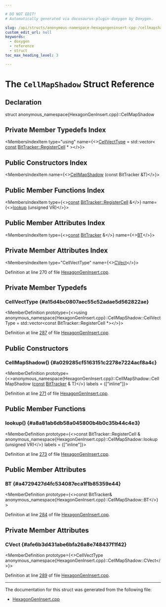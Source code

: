 ```yaml
---

# DO NOT EDIT!
# Automatically generated via docusaurus-plugin-doxygen by Doxygen.

slug: /api/structs/anonymous-namespace-hexagongeninsert-cpp-/cellmapshadow
custom_edit_url: null
keywords:
  - doxygen
  - reference
  - struct
toc_max_heading_level: 3

---
```





# The `CellMapShadow` Struct Reference

<DoxygenPage pluginConfig={pluginConfig}>



## Declaration

<CodeBlock>struct anonymous_namespace{HexagonGenInsert.cpp}::CellMapShadow</CodeBlock>

## Private Member Typedefs Index

<MembersIndex>

<MembersIndexItem
  type="using"
  name={<><a href="#a15d4bc0807aec55c52adae5d562822ae">CellVectType</a> = std::vector&lt; <a href="/docs/api/files/lib/lib/target/lib/target/aarch64/aarch64promoteconstant-cpp/#a90f8350fecae261c25be85d38b451bff">const</a> <a href="/docs/api/structs/llvm/bittracker/registercell">BitTracker::RegisterCell</a> &#42; &gt;</>}>
</MembersIndexItem>

</MembersIndex>

## Public Constructors Index

<MembersIndex>

<MembersIndexItem
  name={<><a href="#a029285cf5163151c2278e7224acf8a4c">CellMapShadow</a> (const BitTracker &amp;T)</>}>
</MembersIndexItem>

</MembersIndex>

## Public Member Functions Index

<MembersIndex>

<MembersIndexItem
  type={<><a href="/docs/api/files/lib/lib/target/lib/target/aarch64/aarch64promoteconstant-cpp/#a90f8350fecae261c25be85d38b451bff">const</a> <a href="/docs/api/structs/llvm/bittracker/registercell">BitTracker::RegisterCell</a> &amp;</>}
  name={<><a href="#a8a81ab6db58a045800b4b0c35b44c4e3">lookup</a> (unsigned VR)</>}>
</MembersIndexItem>

</MembersIndex>

## Public Member Attributes Index

<MembersIndex>

<MembersIndexItem
  type={<><a href="/docs/api/files/lib/lib/target/lib/target/aarch64/aarch64promoteconstant-cpp/#a90f8350fecae261c25be85d38b451bff">const</a> <a href="/docs/api/structs/llvm/bittracker">BitTracker</a> &amp;</>}
  name={<><a href="#a4729427d4fc534087eca1f1b85359e44">BT</a></>}>
</MembersIndexItem>

</MembersIndex>

## Private Member Attributes Index

<MembersIndex>

<MembersIndexItem
  type="CellVectType"
  name={<><a href="#afe6b3d431abe6bfa26a8e748437f1f42">CVect</a></>}>
</MembersIndexItem>

</MembersIndex>


Definition at line 270 of file <a href="/docs/api/files/lib/lib/target/lib/target/hexagon/hexagongeninsert-cpp">HexagonGenInsert.cpp</a>.

<SectionDefinition>

## Private Member Typedefs

### CellVectType {#a15d4bc0807aec55c52adae5d562822ae}

<MemberDefinition
  prototype={<>using anonymous&#95;namespace&#123;HexagonGenInsert.cpp&#125;::CellMapShadow::CellVectType =  std::vector&lt;const BitTracker::RegisterCell &#42;&gt;</>}>

Definition at line <a href="/docs/api/files/lib/lib/target/lib/target/hexagon/hexagongeninsert-cpp/#l00287">287</a> of file <a href="/docs/api/files/lib/lib/target/lib/target/hexagon/hexagongeninsert-cpp">HexagonGenInsert.cpp</a>.
</MemberDefinition>

</SectionDefinition>

<SectionDefinition>

## Public Constructors

### CellMapShadow() {#a029285cf5163151c2278e7224acf8a4c}

<MemberDefinition
  prototype={<>anonymous&#95;namespace&#123;HexagonGenInsert.cpp&#125;::CellMapShadow::CellMapShadow (<a href="/docs/api/files/lib/lib/target/lib/target/aarch64/aarch64promoteconstant-cpp/#a90f8350fecae261c25be85d38b451bff">const</a> <a href="/docs/api/structs/llvm/bittracker">BitTracker</a> &amp; T)</>}
  labels = {["inline"]}>

Definition at line <a href="/docs/api/files/lib/lib/target/lib/target/hexagon/hexagongeninsert-cpp/#l00271">271</a> of file <a href="/docs/api/files/lib/lib/target/lib/target/hexagon/hexagongeninsert-cpp">HexagonGenInsert.cpp</a>.
</MemberDefinition>

</SectionDefinition>

<SectionDefinition>

## Public Member Functions

### lookup() {#a8a81ab6db58a045800b4b0c35b44c4e3}

<MemberDefinition
  prototype={<>const BitTracker::RegisterCell &amp; anonymous&#95;namespace&#123;HexagonGenInsert.cpp&#125;::CellMapShadow::lookup (unsigned VR)</>}
  labels = {["inline"]}>

Definition at line <a href="/docs/api/files/lib/lib/target/lib/target/hexagon/hexagongeninsert-cpp/#l00273">273</a> of file <a href="/docs/api/files/lib/lib/target/lib/target/hexagon/hexagongeninsert-cpp">HexagonGenInsert.cpp</a>.
</MemberDefinition>

</SectionDefinition>

<SectionDefinition>

## Public Member Attributes

### BT {#a4729427d4fc534087eca1f1b85359e44}

<MemberDefinition
  prototype={<>const BitTracker&amp; anonymous&#95;namespace&#123;HexagonGenInsert.cpp&#125;::CellMapShadow::BT</>}>

Definition at line <a href="/docs/api/files/lib/lib/target/lib/target/hexagon/hexagongeninsert-cpp/#l00284">284</a> of file <a href="/docs/api/files/lib/lib/target/lib/target/hexagon/hexagongeninsert-cpp">HexagonGenInsert.cpp</a>.
</MemberDefinition>

</SectionDefinition>

<SectionDefinition>

## Private Member Attributes

### CVect {#afe6b3d431abe6bfa26a8e748437f1f42}

<MemberDefinition
  prototype={<>CellVectType anonymous&#95;namespace&#123;HexagonGenInsert.cpp&#125;::CellMapShadow::CVect</>}>

Definition at line <a href="/docs/api/files/lib/lib/target/lib/target/hexagon/hexagongeninsert-cpp/#l00289">289</a> of file <a href="/docs/api/files/lib/lib/target/lib/target/hexagon/hexagongeninsert-cpp">HexagonGenInsert.cpp</a>.
</MemberDefinition>

</SectionDefinition>

<hr/>

The documentation for this struct was generated from the following file:

<ul>
<li><a href="/docs/api/files/lib/lib/target/lib/target/hexagon/hexagongeninsert-cpp">HexagonGenInsert.cpp</a></li>
</ul>

</DoxygenPage>
